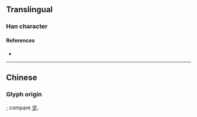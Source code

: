 {{also|濫}}
{{character info/new}}
==Translingual==

===Han character===
{{Han char|rn=85|rad=水|as=10|sn=13|four=|canj=ELIT|ids=⿰氵监}}

====References====
* {{Han ref|kx=0643.241|hdz=31698.020|uh=6EE5|ud=28389}}

----

==Chinese==

===Glyph origin===
{{Han simp|濫|f=臣|t=〢}}; compare [[览]].
{{zh-see|濫}}